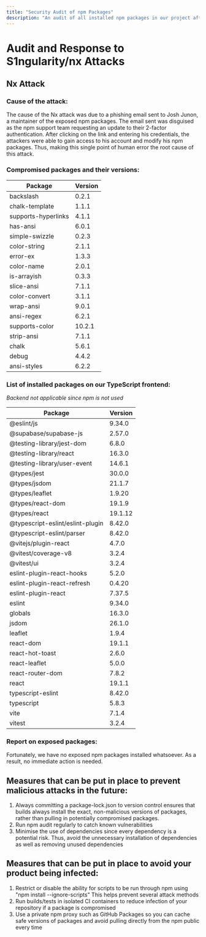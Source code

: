 ```yaml
---
title: "Security Audit of npm Packages"
description: "An audit of all installed npm packages in our project after the recent supply chain attacks"
---
```


# Audit and Response to S1ngularity/nx Attacks

## Nx Attack

### Cause of the attack:
The cause of the Nx attack was due to a phishing email sent to Josh Junon, a maintainer of the exposed npm packages. The email sent was disguised as the npm support team requesting an update to their 2-factor authentication. After clicking on the link and entering his credentials, the attackers were able to gain access to his account and modify his npm packages. Thus, making this single point of human error the root cause of this attack.

### Compromised packages and their versions:

| Package | Version |
|---------|---------|
| backslash | 0.2.1 |
| chalk-template | 1.1.1 |
| supports-hyperlinks | 4.1.1 |
| has-ansi | 6.0.1 |
| simple-swizzle | 0.2.3 |
| color-string | 2.1.1 |
| error-ex | 1.3.3 |
| color-name | 2.0.1 |
| is-arrayish | 0.3.3 |
| slice-ansi | 7.1.1 |
| color-convert | 3.1.1 |
| wrap-ansi | 9.0.1 |
| ansi-regex | 6.2.1 |
| supports-color | 10.2.1 |
| strip-ansi | 7.1.1 |
| chalk | 5.6.1 |
| debug | 4.4.2 |
| ansi-styles | 6.2.2 |

### List of installed packages on our TypeScript frontend:
*Backend not applicable since npm is not used*

| Package | Version |
|---------|---------|
| @eslint/js | 9.34.0 |
| @supabase/supabase-js | 2.57.0 |
| @testing-library/jest-dom | 6.8.0 |
| @testing-library/react | 16.3.0 |
| @testing-library/user-event | 14.6.1 |
| @types/jest | 30.0.0 |
| @types/jsdom | 21.1.7 |
| @types/leaflet | 1.9.20 |
| @types/react-dom | 19.1.9 |
| @types/react | 19.1.12 |
| @typescript-eslint/eslint-plugin | 8.42.0 |
| @typescript-eslint/parser | 8.42.0 |
| @vitejs/plugin-react | 4.7.0 |
| @vitest/coverage-v8 | 3.2.4 |
| @vitest/ui | 3.2.4 |
| eslint-plugin-react-hooks | 5.2.0 |
| eslint-plugin-react-refresh | 0.4.20 |
| eslint-plugin-react | 7.37.5 |
| eslint | 9.34.0 |
| globals | 16.3.0 |
| jsdom | 26.1.0 |
| leaflet | 1.9.4 |
| react-dom | 19.1.1 |
| react-hot-toast | 2.6.0 |
| react-leaflet | 5.0.0 |
| react-router-dom | 7.8.2 |
| react | 19.1.1 |
| typescript-eslint | 8.42.0 |
| typescript | 5.8.3 |
| vite | 7.1.4 |
| vitest | 3.2.4 |

### Report on exposed packages:
Fortunately, we have no exposed npm packages installed whatsoever. As a result, no immediate action is needed.

## Measures that can be put in place to prevent malicious attacks in the future:

1. Always committing a package-lock.json to version control ensures that builds always install the exact, non-malicious versions of packages, rather than pulling in potentially compromised packages.
2. Run npm audit regularly to catch known vulnerabilities
3. Minimise the use of dependencies since every dependency is a potential risk. Thus, avoid the unnecessary installation of dependencies as well as removing unused dependencies

## Measures that can be put in place to avoid your product being infected:

1. Restrict or disable the ability for scripts to be run through npm using "npm install --ignore-scripts" This helps prevent several attack methods
2. Run builds/tests in isolated CI containers to reduce infection of your repository if a package is compromised
3. Use a private npm proxy such as GitHub Packages so you can cache safe versions of packages and avoid pulling directly from the npm public every time